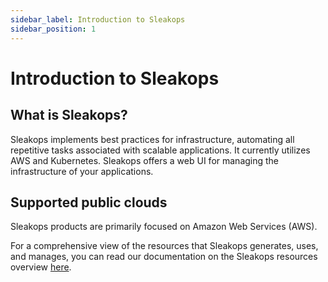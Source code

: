 ```yaml
---
sidebar_label: Introduction to Sleakops
sidebar_position: 1
---
```


# Introduction to Sleakops

## What is Sleakops?

Sleakops implements best practices for infrastructure, automating all repetitive tasks associated with scalable applications. It currently utilizes AWS and Kubernetes.
Sleakops offers a web UI for managing the infrastructure of your applications.

## Supported public clouds

Sleakops products are primarily focused on Amazon Web Services (AWS).

For a comprehensive view of the resources that Sleakops generates, uses, and manages, you can read our documentation on the Sleakops resources overview [here](/sleakops-overview.mdx).
